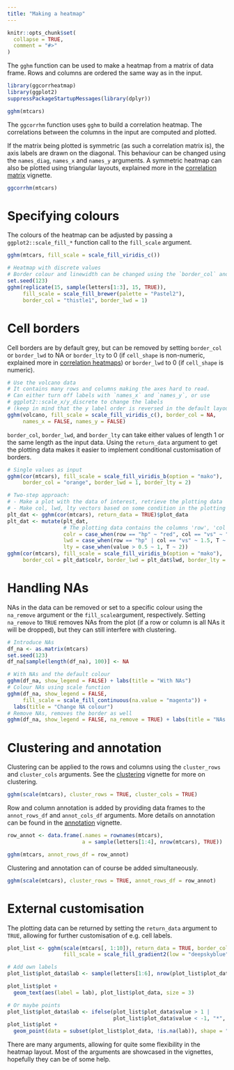 ```yaml
---
title: "Making a heatmap"
---
```


```r
knitr::opts_chunk$set(
  collapse = TRUE,
  comment = "#>"
)
```

The `gghm` function can be used to make a heatmap from a matrix of data frame. Rows and columns are ordered the same way as in the input.

```r
library(ggcorrheatmap)
library(ggplot2)
suppressPackageStartupMessages(library(dplyr))
```


```r
gghm(mtcars)
```

The `ggcorrhm` function uses `gghm` to build a correlation heatmap. The correlations between the columns in the input are computed and plotted.

If the matrix being plotted is symmetric (as such a correlation matrix is), the axis labels are drawn on the diagonal. This behaviour can be changed using the `names_diag`, `names_x` and `names_y` arguments. A symmetric heatmap can also be plotted using triangular layouts, explained more in the [correlation matrix](correlation.html) vignette.

```r
ggcorrhm(mtcars)
```

# Specifying colours

The colours of the heatmap can be adjusted by passing a `ggplot2::scale_fill_*` function call to the `fill_scale` argument.

```r
gghm(mtcars, fill_scale = scale_fill_viridis_c())

# Heatmap with discrete values
# Border colour and linewidth can be changed using the `border_col` and `border_lwd` arguments
set.seed(123)
gghm(replicate(15, sample(letters[1:3], 15, TRUE)),
     fill_scale = scale_fill_brewer(palette = "Pastel2"),
     border_col = "thistle1", border_lwd = 1)
```

# Cell borders

Cell borders are by default grey, but can be removed by setting `border_col` or `border_lwd` to NA or `border_lty` to 0 (if `cell_shape` is non-numeric, explained more in [correlation heatmaps](correlation.html#cell-shape)) or `border_lwd` to 0 (if `cell_shape` is numeric).

```r
# Use the volcano data
# It contains many rows and columns making the axes hard to read.
# Can either turn off labels with `names_x` and `names_y`, or use
# ggplot2::scale_x/y_discrete to change the labels
# (keep in mind that the y label order is reversed in the default layout and that overwriting the scale can change the label positions)
gghm(volcano, fill_scale = scale_fill_viridis_c(), border_col = NA,
     names_x = FALSE, names_y = FALSE)
```

`border_col`, `border_lwd`, and `border_lty` can take either values of length 1 or the same length as the input data. Using the `return_data` argument to get the plotting data makes it easier to implement conditional customisation of borders.

```r
# Single values as input
gghm(cor(mtcars), fill_scale = scale_fill_viridis_b(option = "mako"),
     border_col = "orange", border_lwd = 1, border_lty = 2)

# Two-step approach:
# - Make a plot with the data of interest, retrieve the plotting data
# - Make col, lwd, lty vectors based on some condition in the plotting data and pass to gghm
plt_dat <- gghm(cor(mtcars), return_data = TRUE)$plot_data
plt_dat <- mutate(plt_dat,
                  # The plotting data contains the columns 'row', 'col', and 'value', so avoid those names
                  colr = case_when(row == "hp" ~ "red", col == "vs" ~ "brown", T ~ "grey"),
                  lwd = case_when(row == "hp" | col == "vs" ~ 1.5, T ~ 0.5),
                  lty = case_when(value > 0.5 ~ 1, T ~ 2))
gghm(cor(mtcars), fill_scale = scale_fill_viridis_b(option = "mako"),
     border_col = plt_dat$colr, border_lwd = plt_dat$lwd, border_lty = plt_dat$lty)
```

# Handling NAs

NAs in the data can be removed or set to a specific colour using the `na_remove` argument or the `fill_scale`argument, respectively. Setting `na_remove` to `TRUE` removes NAs from the plot (if a row or column is all NAs it will be dropped), but they can still interfere with clustering.

```r
# Introduce NAs
df_na <- as.matrix(mtcars)
set.seed(123)
df_na[sample(length(df_na), 100)] <- NA

# With NAs and the default colour
gghm(df_na, show_legend = FALSE) + labs(title = "With NAs")
# Colour NAs using scale function
gghm(df_na, show_legend = FALSE,
     fill_scale = scale_fill_continuous(na.value = "magenta")) +
  labs(title = "Change NA colour")
# Remove NAs, removes the border as well
gghm(df_na, show_legend = FALSE, na_remove = TRUE) + labs(title = "NAs removed")
```

# Clustering and annotation

Clustering can be applied to the rows and columns using the `cluster_rows` and `cluster_cols` arguments. See the [clustering](cluster.html) vignette for more on clustering.

```r
gghm(scale(mtcars), cluster_rows = TRUE, cluster_cols = TRUE)
```

Row and column annotation is added by providing data frames to the `annot_rows_df` and `annot_cols_df` arguments. More details on annotation can be found in the [annotation](annotation.html) vignette.

```r
row_annot <- data.frame(.names = rownames(mtcars),
                        a = sample(letters[1:4], nrow(mtcars), TRUE))

gghm(mtcars, annot_rows_df = row_annot)
```

Clustering and annotation can of course be added simultaneously.

```r
gghm(scale(mtcars), cluster_rows = TRUE, annot_rows_df = row_annot)
```

# External customisation

The plotting data can be returned by setting the `return_data` argument to `TRUE`, allowing for further customisation of e.g. cell labels.

```r
plot_list <- gghm(scale(mtcars[, 1:10]), return_data = TRUE, border_col = NA,
                  fill_scale = scale_fill_gradient2(low = "deepskyblue", mid = "white", high = "salmon"))

# Add own labels
plot_list$plot_data$lab <- sample(letters[1:6], nrow(plot_list$plot_data), TRUE)

plot_list$plot +
  geom_text(aes(label = lab), plot_list$plot_data, size = 3)

# Or maybe points
plot_list$plot_data$lab <- ifelse(plot_list$plot_data$value > 1 |
                                  plot_list$plot_data$value < -1, "*", NA)
plot_list$plot +
  geom_point(data = subset(plot_list$plot_data, !is.na(lab)), shape = "*", size = 4)
```

There are many arguments, allowing for quite some flexibility in the heatmap layout. Most of the arguments are showcased in the vignettes, hopefully they can be of some help.
